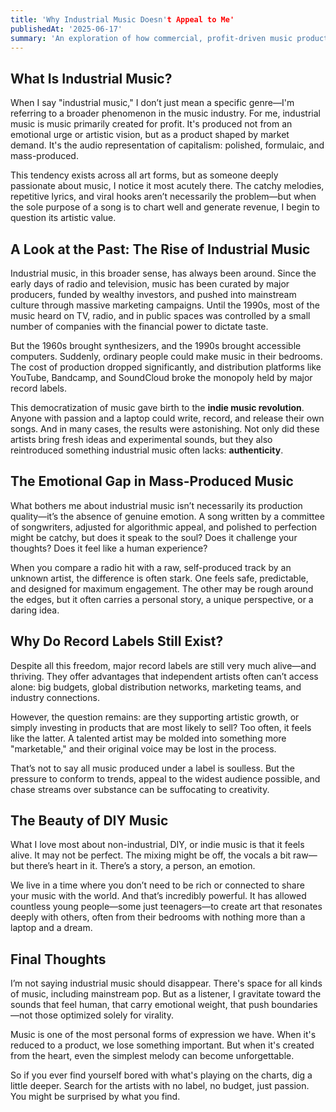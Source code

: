 ```yaml
---
title: 'Why Industrial Music Doesn't Appeal to Me'
publishedAt: '2025-06-17'
summary: 'An exploration of how commercial, profit-driven music production often lacks authenticity and emotional depth. This piece contrasts mass-produced music with DIY and indie alternatives, examining how accessibility of music production technology has democratized artistic expression.'
---
```


## What Is Industrial Music?

When I say "industrial music," I don’t just mean a specific genre—I'm referring to a broader phenomenon in the music industry. For me, industrial music is music primarily created for profit. It's produced not from an emotional urge or artistic vision, but as a product shaped by market demand. It's the audio representation of capitalism: polished, formulaic, and mass-produced.

This tendency exists across all art forms, but as someone deeply passionate about music, I notice it most acutely there. The catchy melodies, repetitive lyrics, and viral hooks aren’t necessarily the problem—but when the sole purpose of a song is to chart well and generate revenue, I begin to question its artistic value.

## A Look at the Past: The Rise of Industrial Music

Industrial music, in this broader sense, has always been around. Since the early days of radio and television, music has been curated by major producers, funded by wealthy investors, and pushed into mainstream culture through massive marketing campaigns. Until the 1990s, most of the music heard on TV, radio, and in public spaces was controlled by a small number of companies with the financial power to dictate taste.

But the 1960s brought synthesizers, and the 1990s brought accessible computers. Suddenly, ordinary people could make music in their bedrooms. The cost of production dropped significantly, and distribution platforms like YouTube, Bandcamp, and SoundCloud broke the monopoly held by major record labels.

This democratization of music gave birth to the **indie music revolution**. Anyone with passion and a laptop could write, record, and release their own songs. And in many cases, the results were astonishing. Not only did these artists bring fresh ideas and experimental sounds, but they also reintroduced something industrial music often lacks: **authenticity**.

## The Emotional Gap in Mass-Produced Music

What bothers me about industrial music isn’t necessarily its production quality—it’s the absence of genuine emotion. A song written by a committee of songwriters, adjusted for algorithmic appeal, and polished to perfection might be catchy, but does it speak to the soul? Does it challenge your thoughts? Does it feel like a human experience?

When you compare a radio hit with a raw, self-produced track by an unknown artist, the difference is often stark. One feels safe, predictable, and designed for maximum engagement. The other may be rough around the edges, but it often carries a personal story, a unique perspective, or a daring idea.

## Why Do Record Labels Still Exist?

Despite all this freedom, major record labels are still very much alive—and thriving. They offer advantages that independent artists often can’t access alone: big budgets, global distribution networks, marketing teams, and industry connections.

However, the question remains: are they supporting artistic growth, or simply investing in products that are most likely to sell? Too often, it feels like the latter. A talented artist may be molded into something more "marketable," and their original voice may be lost in the process.

That’s not to say all music produced under a label is soulless. But the pressure to conform to trends, appeal to the widest audience possible, and chase streams over substance can be suffocating to creativity.

## The Beauty of DIY Music

What I love most about non-industrial, DIY, or indie music is that it feels alive. It may not be perfect. The mixing might be off, the vocals a bit raw—but there’s heart in it. There’s a story, a person, an emotion.

We live in a time where you don’t need to be rich or connected to share your music with the world. And that’s incredibly powerful. It has allowed countless young people—some just teenagers—to create art that resonates deeply with others, often from their bedrooms with nothing more than a laptop and a dream.

## Final Thoughts

I’m not saying industrial music should disappear. There's space for all kinds of music, including mainstream pop. But as a listener, I gravitate toward the sounds that feel human, that carry emotional weight, that push boundaries—not those optimized solely for virality.

Music is one of the most personal forms of expression we have. When it's reduced to a product, we lose something important. But when it's created from the heart, even the simplest melody can become unforgettable.

So if you ever find yourself bored with what's playing on the charts, dig a little deeper. Search for the artists with no label, no budget, just passion. You might be surprised by what you find.